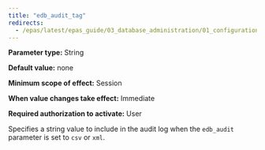 ```yaml
---
title: "edb_audit_tag"
redirects:
  - /epas/latest/epas_guide/03_database_administration/01_configuration_parameters/03_configuration_parameters_by_functionality/07_auditing_settings/10_edb_audit_tag/ #generated for docs/epas/reorg-role-use-case-mode
---
```


<div id="edb_audit_tag" class="registered_link"></div>

**Parameter type:** String

**Default value:** none

**Minimum scope of effect:** Session

**When value changes take effect:** Immediate

**Required authorization to activate:** User

Specifies a string value to include in the audit log when the `edb_audit` parameter is set to `csv` or `xml`.
